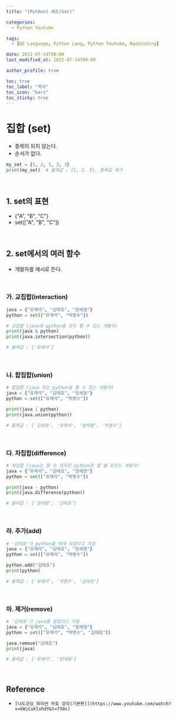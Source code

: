 ```yaml
---
title: "[Python] 세트(Set)"

categories:
  - Python Youtube

tags:
  - [BE Language, Python Lang, Python Youtube, NadoCoding]

date: 2021-07-14T00:00
last_modified_at: 2021-07-14T00:00

author_profile: true

toc: true
toc_label: "목차"
toc_icon: "bars"
toc_sticky: true
---
```


# 집합 (set)

- 중복이 되지 않는다.
- 순서가 없다.

```python
my_set = {1, 2, 3, 3, 3}
print(my_set)  # 출력값 : {1, 2, 3}, 중복값 제거
```

<br />

## 1. set의 표현

- {"A", "B", "C"}
- set(["A", "B", "C"])

<br />

## 2. set에서의 여러 함수

- 개발자를 예시로 든다.

<br />

### 가. 교집합(interaction)

```python
java = {"유재석", "김태호", "양세형"}
python = set(["유재석", "박명수"])

# 교집합 (java와 python을 모두 할 수 있는 개발자)
print(java & python)
print(java.intersection(python))

# 출력값 : {'유재석'}
```

<br />

### 나. 합집합(union)

```python
# 합집합 (java 또는 python을 할 수 있는 개발자)
java = {"유재석", "김태호", "양세형"}
python = set(["유재석", "박명수"])

print(java | python)
print(java.union(python))

# 출력값 : {'김태호', '유재석', '양세형', '박명수'}
```

<br />

### 다. 차집합(difference)

```python
# 차집합 (java는 할 수 있지만 python은 할 줄 모르는 개발자)
java = {"유재석", "김태호", "양세형"}
python = set(["유재석", "박명수"])

print(java - python)
print(java.difference(python))

# 출력값 : {'양세형', '김태호'}
```

<br />

### 라. 추가(add)

```python
# '김태호'가 python을 하게 되었다고 가정
java = {"유재석", "김태호", "양세형"}
python = set(["유재석", "박명수"])

python.add("김태호")
print(python)

# 출력값 : {'유재석', '박명수', '김태호'}
```

<br />

### 마. 제거(remove)

```python
# '김태호'가 java를 잊었다고 가정
java = {"유재석", "김태호", "양세형"}
python = set(["유재석", "박명수", "김태호"])

java.remove("김태호")
print(java)

# 출력값 : {'유재석', '양세형'}
```

<br />

## Reference

- `[나도코딩 파이썬 무료 강의(기본편)](https://www.youtube.com/watch?v=kWiCuklohdY&t=750s)`
